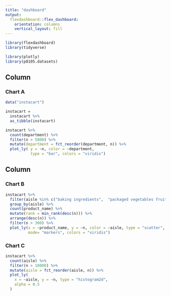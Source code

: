 ```yaml
---
title: "dashboard"
output: 
  flexdashboard::flex_dashboard:
    orientation: columns
    vertical_layout: fill
---
```

```r
library(flexdashboard)
library(tidyverse)

library(plotly)
library(p8105.datasets)
```


Column {data-width=550}
-----------------------------------------------------------------------

### Chart A

```r
data("instacart")

instacart = 
  instacart %>% 
  as_tibble(instacart)

instacart %>% 
  count(department) %>% 
  filter(n > 5000) %>% 
  mutate(department = fct_reorder(department, n)) %>% 
  plot_ly( y = ~n, color = ~department, 
           type = "bar", colors = "viridis")
```

Column {data-width=450}
-----------------------------------------------------------------------

### Chart B

```r
instacart %>% 
  filter(aisle %in% c("baking ingredients",  "packaged vegetables fruits")) %>%
  group_by(aisle) %>% 
  count(product_name) %>% 
  mutate(rank = min_rank(desc(n))) %>% 
  arrange(desc(n)) %>%
  filter(n > 300) %>% 
  plot_ly(x = ~product_name, y = ~n, color = ~aisle, type = "scatter",
          mode= "markers", colors = "viridis")
```

### Chart C

```r
instacart %>% 
  count(aisle) %>% 
  filter(n > 10000) %>% 
  mutate(aisle = fct_reorder(aisle, n)) %>% 
  plot_ly(
    x = ~aisle, y = ~n, type = "histogram2d", 
    alpha = 0.5
  )
```




